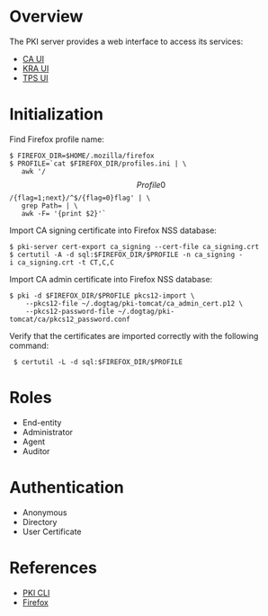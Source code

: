 = Overview =

The PKI server provides a web interface to access its services:

* [[CA UI]]
* [[KRA UI]]
* [https://github.com/dogtagpki/pki/wiki/TPS-UI TPS UI]

= Initialization =

Find Firefox profile name:

 $ FIREFOX_DIR=$HOME/.mozilla/firefox
 $ PROFILE=`cat $FIREFOX_DIR/profiles.ini | \
    awk '/\[Profile0\]/{flag=1;next}/^$/{flag=0}flag' | \
    grep Path= | \
    awk -F= '{print $2}'`

Import CA signing certificate into Firefox NSS database:

 $ pki-server cert-export ca_signing --cert-file ca_signing.crt
 $ certutil -A -d sql:$FIREFOX_DIR/$PROFILE -n ca_signing -i ca_signing.crt -t CT,C,C

Import CA admin certificate into Firefox NSS database:

 $ pki -d $FIREFOX_DIR/$PROFILE pkcs12-import \
     --pkcs12-file ~/.dogtag/pki-tomcat/ca_admin_cert.p12 \
     --pkcs12-password-file ~/.dogtag/pki-tomcat/ca/pkcs12_password.conf

Verify that the certificates are imported correctly with the following command:

  $ certutil -L -d sql:$FIREFOX_DIR/$PROFILE

= Roles =

* End-entity
* Administrator
* Agent
* Auditor

= Authentication =

* Anonymous
* Directory
* User Certificate

= References =

* [https://github.com/dogtagpki/pki/wiki/PKI-CLI PKI CLI]
* [[Firefox]]